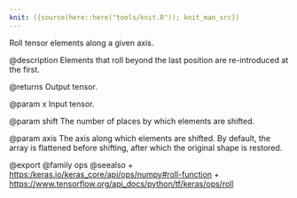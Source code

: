 ```yaml
---
knit: ({source(here::here("tools/knit.R")); knit_man_src})
---
```

Roll tensor elements along a given axis.

@description
Elements that roll beyond the last position are re-introduced at the first.

@returns
    Output tensor.

@param x
Input tensor.

@param shift
The number of places by which elements are shifted.

@param axis
The axis along which elements are shifted. By default, the
array is flattened before shifting, after which the original
shape is restored.

@export
@family ops
@seealso
+ <https:/keras.io/keras_core/api/ops/numpy#roll-function>
+ <https://www.tensorflow.org/api_docs/python/tf/keras/ops/roll>
